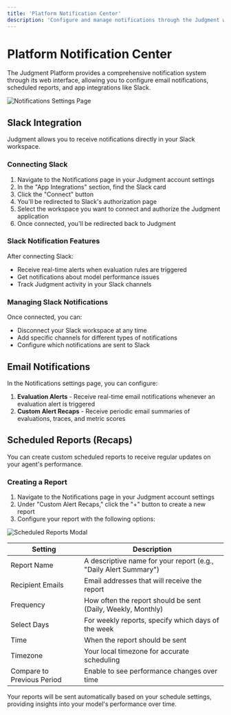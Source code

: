 ```yaml
---
title: 'Platform Notification Center'
description: 'Configure and manage notifications through the Judgment web interface'
---
```


# Platform Notification Center

The Judgment Platform provides a comprehensive notification system through its web interface, allowing you to configure email notifications, scheduled reports, and app integrations like Slack.

<Frame>
  <img src="/images/notifications_page.png" alt="Notifications Settings Page" />
</Frame>

## Slack Integration

Judgment allows you to receive notifications directly in your Slack workspace.

### Connecting Slack

1. Navigate to the Notifications page in your Judgment account settings
2. In the "App Integrations" section, find the Slack card
3. Click the "Connect" button
4. You'll be redirected to Slack's authorization page
5. Select the workspace you want to connect and authorize the Judgment application
6. Once connected, you'll be redirected back to Judgment

### Slack Notification Features

After connecting Slack:

- Receive real-time alerts when evaluation rules are triggered
- Get notifications about model performance issues
- Track Judgment activity in your Slack channels

### Managing Slack Notifications

Once connected, you can:

- Disconnect your Slack workspace at any time
- Add specific channels for different types of notifications
- Configure which notifications are sent to Slack

## Email Notifications

In the Notifications settings page, you can configure:

1. **Evaluation Alerts** - Receive real-time email notifications whenever an evaluation alert is triggered
2. **Custom Alert Recaps** - Receive periodic email summaries of evaluations, traces, and metric scores

## Scheduled Reports (Recaps)

You can create custom scheduled reports to receive regular updates on your agent's performance.

### Creating a Report

1. Navigate to the Notifications page in your Judgment account settings
2. Under "Custom Alert Recaps," click the "+" button to create a new report
3. Configure your report with the following options:

<Frame>
  <img src="/images/reports_modal.png" alt="Scheduled Reports Modal" />
</Frame>

| Setting | Description |
|---------|-------------|
| Report Name | A descriptive name for your report (e.g., "Daily Alert Summary") |
| Recipient Emails | Email addresses that will receive the report |
| Frequency | How often the report should be sent (Daily, Weekly, Monthly) |
| Select Days | For weekly reports, specify which days of the week |
| Time | When the report should be sent |
| Timezone | Your local timezone for accurate scheduling |
| Compare to Previous Period | Enable to see performance changes over time |

Your reports will be sent automatically based on your schedule settings, providing insights into your model's performance over time. 
